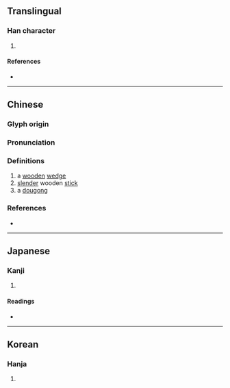 {{character info/new}}
==Translingual==

===Han character===
{{Han char|rn=75|rad=木|as=17|sn=21|four=53950|canj=DOIM|ids=⿰木韱}}

# {{defn|Han|sort=木17}}

====References====
* {{Han ref|kx=0562.190|dkj=15889|dj=0951.010|hdz=21321.090|uh=6AFC|ud=27388|bh=F5CF|bd=62927}}

----

==Chinese==
{{zh-forms}}

===Glyph origin===
{{Han etym}}

===Pronunciation===
{{zh-pron
|m=jiān
|c=cim1,zim1
|mc=y
|oc=y
|cat=
}}

===Definitions===
{{zh-hanzi}}

# a [[wooden]] [[wedge]]
# [[slender]] wooden [[stick]]
# a [[dougong]]

===References===
* {{R:yue:mfccd}}

----

==Japanese==

===Kanji===
{{ja-kanji|grade=|rs=木17}}

# {{defn|lang=ja|sort=木17}}

====Readings====
* {{ja-readings|on=[[せん]] (sen), [[しん]] (shin), [[さん]] (san)|kun=[[くさび]] (kusabi)}}

----

==Korean==

===Hanja===
{{ko-hanja|hangeul=첨|eumhun=|rv=cheom|mr=ch'ŏm|y=chem}}

# {{defn|lang=ko|sort=木17}}